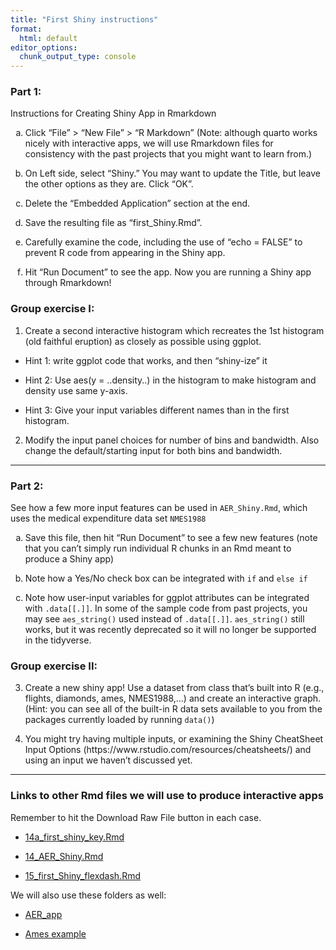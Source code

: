 ```yaml
---
title: "First Shiny instructions"
format:
  html: default
editor_options: 
  chunk_output_type: console
---
```

  
### Part 1:

Instructions for Creating Shiny App in Rmarkdown

a) Click "File" > "New File" > "R Markdown" (Note: although quarto works nicely with interactive apps, we will use Rmarkdown files for consistency with the past projects that you might want to learn from.)

b) On Left side, select "Shiny." You may want to update the Title, but leave the other options as they are. Click "OK".

c) Delete the "Embedded Application" section at the end.

d) Save the resulting file as "first_Shiny.Rmd".

e) Carefully examine the code, including the use of "echo = FALSE" to prevent R code from appearing in the Shiny app.

f) Hit "Run Document" to see the app.  Now you are running a Shiny app through Rmarkdown!


### Group exercise I:

1. Create a second interactive histogram which recreates the 1st histogram (old faithful eruption) as closely as possible using ggplot.

- Hint 1: write ggplot code that works, and then "shiny-ize" it

- Hint 2: Use aes(y = ..density..) in the histogram to make histogram and density use same y-axis.  

- Hint 3: Give your input variables different names than in the first histogram.

2. Modify the input panel choices for number of bins and bandwidth.
Also change the default/starting input for both bins and bandwidth.

-------------------------------------------------------------------------

### Part 2:

See how a few more input features can be used in `AER_Shiny.Rmd`, which uses the medical expenditure data set `NMES1988`

a) Save this file, then hit "Run Document" to see a few new features (note that you can't simply run individual R chunks in an Rmd meant to produce a Shiny app)

b) Note how a Yes/No check box can be integrated with `if` and `else if`

c) Note how user-input variables for ggplot attributes can be integrated with `.data[[.]]`.  In some of the sample code from past projects, you may see `aes_string()` used instead of `.data[[.]]`.  `aes_string()` still works, but it was recently deprecated so it will no longer be supported in the tidyverse.


### Group exercise II:

3. Create a new shiny app! Use a dataset from class that's built into R (e.g., flights, diamonds, ames, NMES1988,...) and create an interactive graph.  (Hint: you can see all of the built-in R data sets available to you from the packages currently loaded by running `data()`)

4. You might try having multiple inputs, or examining the Shiny CheatSheet Input Options (https://www.rstudio.com/resources/cheatsheets/) and using an input we haven't discussed yet.

---------------------------------------------------------------


### Links to other Rmd files we will use to produce interactive apps

Remember to hit the Download Raw File button in each case.

- [14a_first_shiny_key.Rmd](https://github.com/proback/264_fall_2024/blob/main/14a_first_shiny_key.Rmd)

- [14_AER_Shiny.Rmd](https://github.com/proback/264_fall_2024/blob/main/14_AER_Shiny.Rmd)

- [15_first_Shiny_flexdash.Rmd](https://github.com/proback/264_fall_2024/blob/main/15_first_Shiny_flexdash.Rmd)

We will also use these folders as well:

- [AER_app](https://github.com/proback/264_fall_2024/blob/main/AER_app)

- [Ames example](https://github.com/proback/264_fall_2024/blob/main/Ames example)
